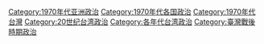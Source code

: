[[Category:1970年代亚洲政治|Category:1970年代亚洲政治]]
[[Category:1970年代各国政治|Category:1970年代各国政治]]
[[Category:1970年代台灣|Category:1970年代台灣]]
[[Category:20世纪台湾政治|Category:20世纪台湾政治]]
[[Category:各年代台湾政治|Category:各年代台湾政治]]
[[Category:臺灣戰後時期政治|Category:臺灣戰後時期政治]]